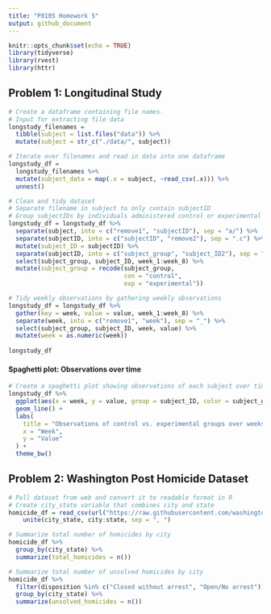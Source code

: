 ```yaml
---
title: "P8105 Homework 5"
output: github_document
---
```


```r
knitr::opts_chunk$set(echo = TRUE)
library(tidyverse)
library(rvest)
library(httr)
```


## Problem 1: Longitudinal Study 

```r
# Create a dataframe containing file names.
# Input for extracting file data
longstudy_filenames = 
  tibble(subject = list.files("data")) %>% 
  mutate(subject = str_c("./data/", subject))

# Iterate over filenames and read in data into one dataframe
longstudy_df = 
  longstudy_filenames %>% 
  mutate(subject_data = map(.x = subject, ~read_csv(.x))) %>% 
  unnest()

# Clean and tidy dataset
# Separate filename in subject to only contain subjectID
# Group subjectIDs by individuals administered control or experimental arm
longstudy_df = longstudy_df %>% 
  separate(subject, into = c("remove1", "subjectID"), sep = "a/") %>% 
  separate(subjectID, into = c("subjectID", "remove2"), sep = ".c") %>%
  mutate(subject_ID = subjectID) %>% 
  separate(subjectID, into = c("subject_group", "subject_ID2"), sep = "_") %>% 
  select(subject_group, subject_ID, week_1:week_8) %>% 
  mutate(subject_group = recode(subject_group, 
                                con = "control", 
                                exp = "experimental"))

# Tidy weekly observations by gathering weekly observations
longstudy_df = longstudy_df %>% 
  gather(key = week, value = value, week_1:week_8) %>% 
  separate(week, into = c("remove1", "week"), sep = "_") %>% 
  select(subject_group, subject_ID, week, value) %>% 
  mutate(week = as.numeric(week))
  
longstudy_df
```

#### Spaghetti plot: Observations over time

```r
# Create a spaghetti plot showing observations of each subject over time
longstudy_df %>% 
  ggplot(aes(x = week, y = value, group = subject_ID, color = subject_group)) + 
  geom_line() + 
  labs(
    title = "Observations of control vs. experimental groups over weeks", 
    x = "Week", 
    y = "Value"
  ) + 
  theme_bw()
```


## Problem 2: Washington Post Homicide Dataset

```r
# Pull dataset from web and convert it to readable format in R
# Create city_state variable that combines city and state
homicide_df = read_csv(url("https://raw.githubusercontent.com/washingtonpost/data-homicides/master/homicide-data.csv")) %>% 
    unite(city_state, city:state, sep = ", ") 

```

```r
# Summarize total number of homicides by city
homicide_df %>% 
  group_by(city_state) %>% 
  summarize(total_homicides = n())

# Summarize total number of unsolved homicides by city
homicide_df %>% 
  filter(disposition %in% c("Closed without arrest", "Open/No arrest")) %>% 
  group_by(city_state) %>% 
  summarize(unsolved_homicides = n())
```


